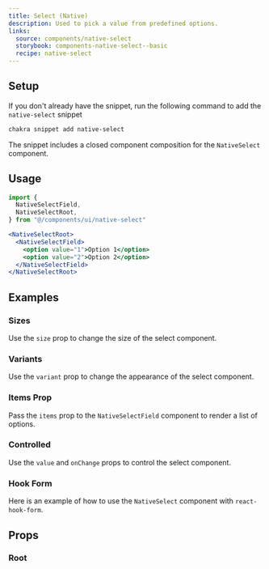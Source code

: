 ```yaml
---
title: Select (Native)
description: Used to pick a value from predefined options.
links:
  source: components/native-select
  storybook: components-native-select--basic
  recipe: native-select
---
```


<ExampleTabs name="native-select-basic" />

## Setup

If you don't already have the snippet, run the following command to add the
`native-select` snippet

```sh
chakra snippet add native-select
```

The snippet includes a closed component composition for the `NativeSelect`
component.

## Usage

```jsx
import {
  NativeSelectField,
  NativeSelectRoot,
} from "@/components/ui/native-select"
```

```jsx
<NativeSelectRoot>
  <NativeSelectField>
    <option value="1">Option 1</option>
    <option value="2">Option 2</option>
  </NativeSelectField>
</NativeSelectRoot>
```

## Examples

### Sizes

Use the `size` prop to change the size of the select component.

<ExampleTabs name="native-select-with-sizes" />

### Variants

Use the `variant` prop to change the appearance of the select component.

<ExampleTabs name="native-select-with-variants" />

### Items Prop

Pass the `items` prop to the `NativeSelectField` component to render a list of
options.

<ExampleTabs name="native-select-with-items" />

### Controlled

Use the `value` and `onChange` props to control the select component.

<ExampleTabs name="native-select-controlled" />

### Hook Form

Here is an example of how to use the `NativeSelect` component with
`react-hook-form`.

<ExampleTabs name="native-select-with-hook-form" />

## Props

### Root

<PropTable component="NativeSelect" part="Root" />
